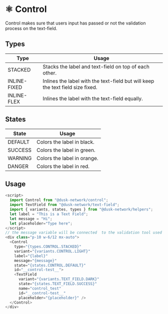 
<Meta title="Docs/Components/Molecules/Control" />

# ⚛️ Control

Control makes sure that users input has passed or not the validation process on the text-field.

## Types

| Type         | Usage                                                                          |
| ------------ | ------------------------------------------------------------------------------ |
| STACKED      | Stacks the label and text-field on top of each other.                          |
| INLINE-FIXED | Inlines the label with the text-field but will keep the text field size fixed. |
| INLINE-FLEX  | Inlines the label with the text-field equally.                                 |

## States

| State   | Usage                       |
| ------- | --------------------------- |
| DEFAULT | Colors the label in black.  |
| SUCCESS | Colors the label in green.  |
| WARNING | Colors the label in orange. |
| DANGER  | Colors the label in red.    |

## Usage

```js
<script>
  import Control from "@dusk-network/control";
  import TextField from "@dusk-network/text-field";
  import { variants, states, types } from "@dusk-network/helpers";
  let label = "This is a Text Field";
  let message = "Hi";
  let placeholder="Type here";
</script>
// the message variable will be connected  to the validation tool used and will display what message the validation process is going throug, valid, invalid input, etc...
<div class="p-10 w-6/12 mx-auto">
  <Control
    type="{types.CONTROL.STACKED}"
    variant="{variants.CONTROL.LIGHT}"
    label="{label}"
    message="{message}"
    state="{states.CONTROL.DEFAULT}"
    id="__control-test__">
    <TextField
      variant="{variants.TEXT_FIELD.DARK}"
      state="{states.TEXT_FIELD.SUCCESS}"
      name="control_test"
      id="__control-test__"
      placeholder="{placeholder}" />
  </Control>
</div>
```
